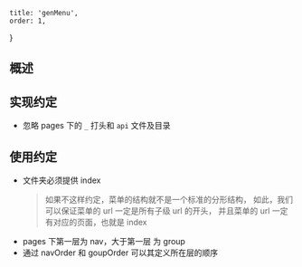     title: 'genMenu',
    order: 1,
}

## 概述

## 实现约定

-   忽略 pages 下的 `_` 打头和 `api` 文件及目录

## 使用约定

-   文件夹必须提供 index
    > 如果不这样约定，菜单的结构就不是一个标准的分形结构，
    > 如此，我们可以保证菜单的 url 一定是所有子级 url 的开头，
    > 并且菜单的 url 一定有对应的页面，也就是 index
-   pages 下第一层为 nav，大于第一层 为 group
-   通过 navOrder 和 goupOrder 可以其定义所在层的顺序
